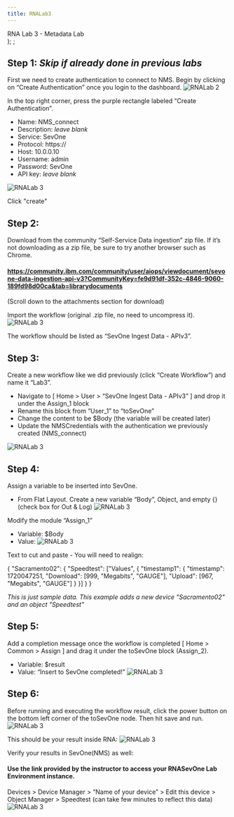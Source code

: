 ```yaml
---
title: RNALab3
---
```

  <span>
    RNA Lab 3 - Metadata Lab <br />
  </span>
);
;

## Step 1: *Skip if already done in previous labs*
First we need to create authentication to connect to NMS. Begin by clicking on “Create Authentication” once you login to the dashboard.
![RNALab 2](images/RNA/2-1.png)

In the top right corner, press the purple rectangle labeled “Create Authentication”.

- Name: NMS_connect
- Description: *leave blank*
- Service: SevOne
- Protocol: https://
- Host: 10.0.0.10
- Username: admin
- Password: SevOne
- API key: *leave blank*

![RNALab 3](images/RNA/2-2.png)

Click "create"

## Step 2:
Download from the community “Self-Service Data ingestion” zip file. If it’s not downloading as a zip file, be sure to try another browser such as Chrome. 

#### https://community.ibm.com/community/user/aiops/viewdocument/sevone-data-ingestion-api-v3?CommunityKey=fe9d91df-352c-4846-9060-189fd98d00ca&tab=librarydocuments
(Scroll down to the attachments section for download)

Import the workflow (original .zip file, no need to uncompress it).
![RNALab 3](images/RNA/3-1.png)

The workflow should be listed as “SevOne Ingest Data - APIv3”.

## Step 3:

Create a new workflow like we did previously (click “Create Workflow”) and name it “Lab3”. 

- Navigate to [ Home > User > “SevOne Ingest Data - APIv3” ] and drop it under the Assign_1 block
- Rename this block from “User_1” to “toSevOne”
- Change the content to be $Body (the variable will be created later)
- Update the NMSCredentials with the authentication we previously created (NMS_connect)

![RNALab 3](images/RNA/3-2.png)

## Step 4:
Assign a variable to be inserted into SevOne.

- From Flat Layout. Create a new variable “Body”, Object, and empty {} (check box for Out & Log)
![RNALab 3](images/RNA/3-5.png)

Modify the module “Assign_1”​

- Variable: $Body   ​
- Value:
![RNALab 3](images/RNA/3-6.png)

Text to cut and paste - You will need to realign: 

{
    "Sacramento02": {
        "Speedtest": ["Values", {
            "timestamp1": {
                "timestamp": 1720047251,
                "Download": [999, "Megabits", "GAUGE"],
                "Upload": [967, "Megabits", "GAUGE"]
            }
        }]
    }
}

*This is just sample data. This example adds a new device "Sacramento02" and an object "Speedtest"*

## Step 5:
Add a completion message once the workflow is completed [ Home > Common > Assign ] and drag it under the toSevOne block (Assign_2).

- Variable: $result
- Value: “Insert to SevOne completed!”
![RNALab 3](images/RNA/3-7.png)

## Step 6:
Before running and executing the workflow result, click the power button on the bottom left corner of the toSevOne node. Then hit save and run.
![RNALab 3](images/RNA/3-3.png)


This should be your result inside RNA:
![RNALab 3](images/RNA/3-4.png)

Verify your results in SevOne(NMS) as well:
#### Use the link provided by the instructor to access your RNASevOne Lab Environment instance.


Devices > Device Manager > “Name of your device” > Edit this device > Object Manager > Speedtest   (can take few minutes to reflect this data)
![RNALab 3](images/RNA/3-8.png)

